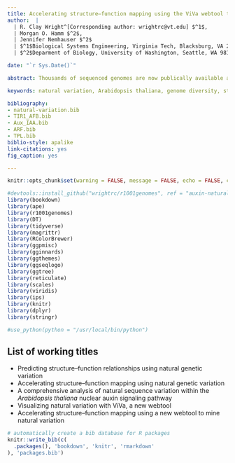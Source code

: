 ```yaml
---
title: Accelerating structure–function mapping using the ViVa webtool to mine natural variation 
author:  |
  | R. Clay Wright^[Corresponding author: wrightrc@vt.edu] $^1$, 
  | Morgan O. Hamm $^2$,
  | Jennifer Nemhauser $^2$
  | $^1$Biological Systems Engineering, Virginia Tech, Blacksburg, VA 24061, 
  | $^2$Deparment of Biology, University of Washington, Seattle, WA 98195

date: "`r Sys.Date()`"

abstract: Thousands of sequenced genomes are now publically available and represent a large swath of plant evolution; yet, much of this data remains inaccessible to researchers without significant bioinformatics experience. Here, we present a webtool called ViVa (Visualizing Variation) which aims to empower any researcher to take advantage of the amazing genetic resource collected in the Arabidopsis 1001 Genomes Project (http://1001genomes.org). ViVa facilates data mining on the gene, gene family or gene network level. To test the utility and accessibility of ViVa, we assembled a team with a range of expertise with biology and bioinformatics to analyze the natural variation in the well-studied nuclear auxin signaling pathway. Our analysis has provided further confirmation of existing knowledge and has also helped generate new hypotheses regarding this well studied pathway. These results highlight how natural variation could be used to generate and test hypotheses about less studied gene families and networks, especially when paired with biochemical and genetic characterization. ViVa is also readily extensible to newly emerging databases of genetic variation, such as the 3,000 Rice Genomes Project (http://snp-seek.irri.org/). 

keywords: natural variation, Arabidopsis thaliana, genome diversity, structure, function, genotype, phenotype, bioconductor, bookdown, r markdown

bibliography:
- natural-variation.bib
- TIR1_AFB.bib
- Aux_IAA.bib
- ARF.bib
- TPL.bib
biblio-style: apalike
link-citations: yes
fig_caption: yes

---
```


```r
knitr::opts_chunk$set(warning = FALSE, message = FALSE, echo = FALSE, collapse = TRUE, comment = "#>", tidy = TRUE, cache = TRUE, cache.lazy = FALSE, out.width = "90%", fig.height=4, fig.width=7, out.extra='style="margin: auto; display: block; padding-top: 15px;"')

#devtools::install_github("wrightrc/r1001genomes", ref = "auxin-natural-variation")
library(bookdown)
library(ape)
library(r1001genomes)
library(DT)
library(tidyverse)
library(magrittr)
library(RColorBrewer)
library(ggpmisc)
library(gginnards)
library(ggthemes)
library(ggseqlogo)
library(ggtree)
library(reticulate)
library(scales)
library(viridis)
library(ips)
library(knitr)
library(dplyr)
library(stringr)

#use_python(python = "/usr/local/bin/python")
```

## List of working titles  
* Predicting structure--function relationships using natural genetic variation 
* Accelerating structure--function mapping using natural genetic variation 
* A comprehensive analysis of natural sequence variation within the <i>Arabidopsis thaliana</i> nuclear auxin signaling pathway 
* Visualizing natural variation with ViVa, a new webtool
* Accelerating structure–function mapping using a new webtool to mine natural variation


```r
# automatically create a bib database for R packages
knitr::write_bib(c(
  .packages(), 'bookdown', 'knitr', 'rmarkdown'
), 'packages.bib')
```
